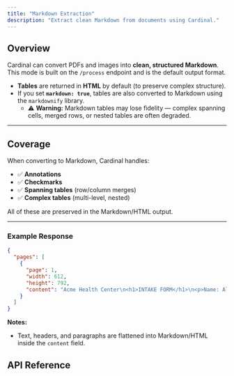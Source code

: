 ```yaml
---
title: "Markdown Extraction"
description: "Extract clean Markdown from documents using Cardinal."
---
```


## Overview

Cardinal can convert PDFs and images into **clean, structured Markdown**.  
This mode is built on the `/process` endpoint and is the default output format.

- **Tables** are returned in **HTML** by default (to preserve complex structure).  
- If you set **`markdown: true`**, tables are also converted to Markdown using the `markdownify` library.  
  - ⚠️ **Warning:** Markdown tables may lose fidelity — complex spanning cells, merged rows, or nested tables are often degraded.

---

## Coverage

When converting to Markdown, Cardinal handles:

- ✅ **Annotations**  
- ✅ **Checkmarks**  
- ✅ **Spanning tables** (row/column merges)  
- ✅ **Complex tables** (multi-level, nested)  

All of these are preserved in the Markdown/HTML output.

---

### Example Response 

```json 
{
  "pages": [
    {
      "page": 1,
      "width": 612,
      "height": 792,
      "content": "Acme Health Center\n<h1>INTAKE FORM</h1>\n<p>Name: Alex Johnson<br/>DOB: 01/23/1992<br/>Admit Date: 05/04/2025</p>\n<p>☑ Male ☐ Female ☐ Other</p>\n<p>Address: 123 Main Street, Springfield</p>\n<p>Phone: (555) 123-4567</p>\n<p>Emergency Contact: Jamie Johnson (spouse)</p>\n<p>Marital Status: ☐ Married ☑ Single</p>\n<p>Occupation: Software Engineer</p>\n<p>Primary Language: English</p>\n<p>Interpreter Needed: ☐ Yes ☑ No</p>\n<p>Allergies: None reported</p>\n<p>Insurance Provider: CardinalCare</p>\n<p>Policy #: 123456789</p>\n<table>\n<thead><tr><th>Medication</th><th>Dosage</th><th>Frequency</th></tr></thead>\n<tbody>\n<tr><td>Aspirin</td><td>81mg</td><td>Daily</td></tr>\n<tr><td>Metformin</td><td>500mg</td><td>Twice daily</td></tr>\n</tbody>\n</table>"
    }
  ]
}
``` 
**Notes:**
- Text, headers, and paragraphs are flattened into Markdown/HTML inside the `content` field.

## API Reference

<Card title="Process File API" href="api-reference/endpoint/process" icon="code" />